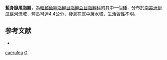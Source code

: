 {{Speciesbox 
| taxon = Glandulocauda caerulea
| status = NE
| status_system = IUCN3.1
| authority = [[Menezes|Menezes]] & [[Weitzman|Weitzman]], 2009
| synonyms = 
}}
'''藍身腺尾脂鯉'''，為[[輻鰭魚綱|輻鰭魚綱]][[脂鯉目|脂鯉目]][[脂鯉亞目|脂鯉亞目]][[脂鯉科|脂鯉科]]的其中一個[[種|種]]，分布於[[南美洲|南美洲]][[伊瓜蘇河|伊瓜蘇河]]流域，體長可達4.4公分，棲息在底中層水域，生活習性不明。

==参考文献==
{{refbegin}}
*{{FishBase_species|genus=Glandulocauda|species=caerulea|year=2014|month=1}}
{{refend}}

{{Taxonbar|from=Q5760267}}

[[Category:腺尾脂鯉屬|caerulea]]
[[Category:2009年描述的鱼类|G]]

{{魚類小作品}}